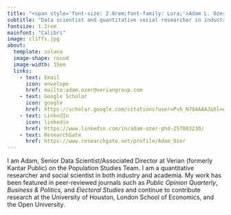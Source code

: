 ---
title: "<span style='font-size: 2.8rem;font-family: Lora;'>Adam L. Ozer</span>"
subtitle: "Data scientist and quantitative social researcher in industry and academia"
fontsize: 1.2rem
mainfont: "Calibri"
image: cliffs.jpg
about:
  template: solana
  image-shape: round
  image-width: 15em
  links: 
    - text: Email
      icon: envelope
      href: mailto:adam.ozer@veriangroup.com
    - text: Google Scholar
      icon: google
      href: https://scholar.google.com/citations?user=Pvh_N78AAAAJ&hl=en&oi=ao
    - text: LinkedIn
      icon: linkedin
      href: https://www.linkedin.com/in/adam-ozer-phd-257083230/
    - text: ResearchGate
      href: https://www.researchgate.net/profile/Adam_Ozer
---

I am Adam, Senior Data Scientist/Associated Director at Verian (formerly Kantar Public) on the Population Studies Team. I am a quantitative researcher and social scientist in both industry and academia. My work has been featured in peer-reviewed journals such as *Public Opinion Quarterly*, *Business & Politics,* and *Electoral Studies* and continue to contribute research at the University of Houston, London School of Economics, and the Open University.
